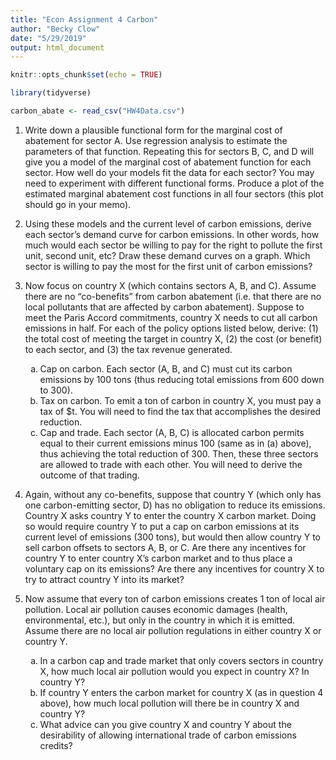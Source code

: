 ```yaml
---
title: "Econ Assignment 4 Carbon"
author: "Becky Clow"
date: "5/29/2019"
output: html_document
---
```


```r
knitr::opts_chunk$set(echo = TRUE)
```

```r

library(tidyverse)

carbon_abate <- read_csv("HW4Data.csv")

```

1. Write down a plausible functional form for the marginal cost of abatement for sector A. Use regression analysis to estimate the parameters of that function. Repeating this for sectors B, C, and D will give you a model of the marginal cost of abatement function for each sector. How well do your models fit the data for each sector? You may need to experiment with different functional forms. Produce a plot of the estimated marginal abatement cost functions in all four sectors (this plot should go in your memo).


2. Using these models and the current level of carbon emissions, derive each sector’s demand curve for carbon emissions. In other words, how much would each sector be willing to pay for the right to pollute the first unit, second unit, etc? Draw these demand curves on a graph. Which sector is willing to pay the most for the first unit of carbon emissions?


3. Now focus on country X (which contains sectors A, B, and C). Assume there are no “co-benefits” from carbon abatement (i.e. that there are no local pollutants that are affected by carbon abatement). Suppose to meet the Paris Accord commitments, country X needs to cut all carbon emissions in half. For each of the policy options listed below, derive: (1) the total cost of meeting the target in country X, (2) the cost (or benefit) to each sector, and (3) the tax revenue generated.
    a. Cap on carbon. Each sector (A, B, and C) must cut its carbon emissions by 100 tons (thus reducing total      emissions from 600 down to 300).
    b. Tax on carbon. To emit a ton of carbon in country X, you must pay a tax of $t. You will need to find the     tax that accomplishes the desired reduction.
    c. Cap and trade. Each sector (A, B, C) is allocated carbon permits equal to their current emissions minus      100 (same as in (a) above), thus achieving the total reduction of 300. Then, these three sectors are allowed     to trade with each other. You will need to derive the outcome of that trading.
    
    
4. Again, without any co-benefits, suppose that country Y (which only has one carbon-emitting sector, D) has no obligation to reduce its emissions. Country X asks country Y to enter the country X carbon market. Doing so would require country Y to put a cap on carbon emissions at its current level of emissions (300 tons), but would then allow country Y to sell carbon offsets to sectors A, B, or C. Are there any incentives for country Y to enter country X’s carbon market and to thus place a voluntary cap on its emissions? Are there any incentives for country X to try to attract country Y into its market?


5. Now assume that every ton of carbon emissions creates 1 ton of local air pollution. Local air pollution causes economic damages (health, environmental, etc.), but only in the country in which it is emitted. Assume there are no local air pollution regulations in either country X or country Y.
    a. In a carbon cap and trade market that only covers sectors in country X, how much local air pollution         would you expect in country X? In country Y?
    b. If country Y enters the carbon market for country X (as in question 4 above), how much local pollution       will there be in country X and country Y?
    c. What advice can you give country X and country Y about the desirability of allowing international trade      of carbon emissions credits?
    
    